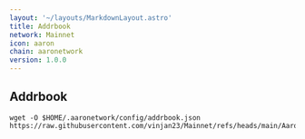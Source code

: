 ```yaml
---
layout: '~/layouts/MarkdownLayout.astro'
title: Addrbook
network: Mainnet
icon: aaron
chain: aaronetwork
version: 1.0.0 
---
```

## Addrbook

```
wget -O $HOME/.aaronetwork/config/addrbook.json https://raw.githubusercontent.com/vinjan23/Mainnet/refs/heads/main/Aaron/addrbook.json
```
